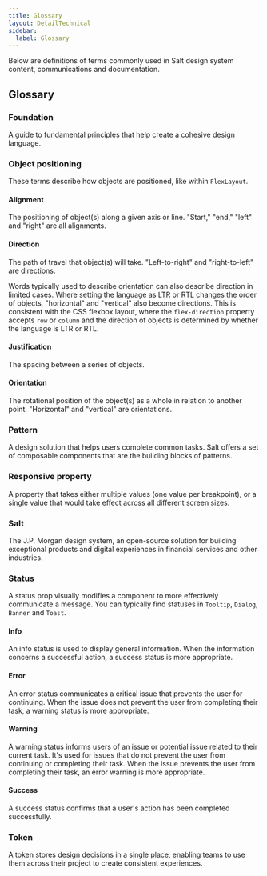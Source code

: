 ```yaml
---
title: Glossary
layout: DetailTechnical
sidebar:
  label: Glossary
---
```


Below are definitions of terms commonly used in Salt design system content, communications and documentation.

## Glossary

### Foundation

A guide to fundamental principles that help create a cohesive design language.

### Object positioning

These terms describe how objects are positioned, like within `FlexLayout`.

#### Alignment

The positioning of object(s) along a given axis or line. "Start," "end," "left" and "right" are all alignments.

#### Direction

The path of travel that object(s) will take. "Left-to-right" and "right-to-left" are directions.

Words typically used to describe orientation can also describe direction in limited cases. Where setting the language as LTR or RTL changes the order of objects, "horizontal" and "vertical" also become directions. This is consistent with the CSS flexbox layout, where the `flex-direction` property accepts `row` or `column` and the direction of objects is determined by whether the language is LTR or RTL.

#### Justification

The spacing between a series of objects.

#### Orientation

The rotational position of the object(s) as a whole in relation to another point. "Horizontal" and "vertical" are orientations.

### Pattern 

A design solution that helps users complete common tasks. Salt offers a set of composable components that are the building blocks of patterns.

### Responsive property

A property that takes either multiple values (one value per breakpoint), or a single value that would take effect across all different screen sizes.

### Salt

The J.P. Morgan design system, an open-source solution for building exceptional products and digital experiences in financial services and other industries.

### Status

A status prop visually modifies a component to more effectively communicate a message. You can typically find statuses in `Tooltip`, `Dialog`, `Banner` and `Toast`.

#### Info

An info status is used to display general information. When the information concerns a successful action, a success status is more appropriate.

#### Error

An error status communicates a critical issue that prevents the user for continuing. When the issue does not prevent the user from completing their task, a warning status is more appropriate.

#### Warning

A warning status informs users of an issue or potential issue related to their current task. It's used for issues that do not prevent the user from continuing or completing their task. When the issue prevents the user from completing their task, an error warning is more appropriate.

#### Success

A success status confirms that a user's action has been completed successfully.

### Token

A token stores design decisions in a single place, enabling teams to use them across their project to create consistent experiences.